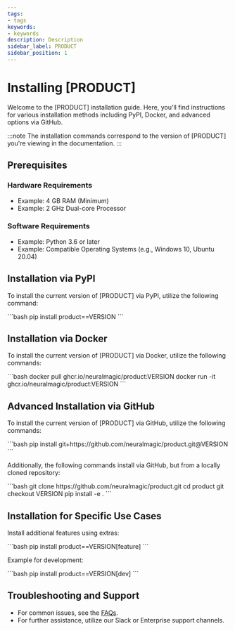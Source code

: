 ```yaml
---
tags:
- tags
keywords:
- keywords
description: Description
sidebar_label: PRODUCT
sidebar_position: 1
---
```


# Installing [PRODUCT]

Welcome to the [PRODUCT] installation guide. Here, you'll find instructions for various installation methods including PyPI, Docker, and advanced options via GitHub.

:::note
The installation commands correspond to the version of [PRODUCT] you're viewing in the documentation.
:::

## Prerequisites

### Hardware Requirements
- Example: 4 GB RAM (Minimum)
- Example: 2 GHz Dual-core Processor

### Software Requirements
- Example: Python 3.6 or later
- Example: Compatible Operating Systems (e.g., Windows 10, Ubuntu 20.04)

## Installation via PyPI

To install the current version of [PRODUCT] via PyPI, utilize the following command:

<VersionInjector targetProduct="product">
```bash
pip install product==VERSION
```
</VersionInjector>

## Installation via Docker

To install the current version of [PRODUCT] via Docker, utilize the following commands:

<VersionInjector targetProduct="product" prepend="v" currentTag="latest">
```bash
docker pull ghcr.io/neuralmagic/product:VERSION
docker run -it ghcr.io/neuralmagic/product:VERSION
```
</VersionInjector>

## Advanced Installation via GitHub

To install the current version of [PRODUCT] via GitHub, utilize the following commands:

<VersionInjector targetProduct="product" prepend="v" currentTag="main">
```bash
pip install git+https://github.com/neuralmagic/product.git@VERSION
```
</VersionInjector>

Additionally, the following commands install via GitHub, but from a locally cloned repository:

<VersionInjector targetProduct="product" prepend="tags/v" currentTag="main" ignoreNightly={true}>
```bash
git clone https://github.com/neuralmagic/product.git
cd product
git checkout VERSION
pip install -e .
```
</VersionInjector>

## Installation for Specific Use Cases

Install additional features using extras:

<VersionInjector targetProduct="product">
```bash
pip install product==VERSION[feature]
```
</VersionInjector>

Example for development:

<VersionInjector targetProduct="product">
```bash
pip install product==VERSION[dev]
```
</VersionInjector>

## Troubleshooting and Support

- For common issues, see the [FAQs](/details/faqs).
- For further assistance, utilize our Slack or Enterprise support channels.
